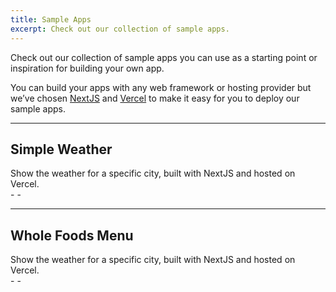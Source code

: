 ```yaml
---
title: Sample Apps
excerpt: Check out our collection of sample apps.
---
```


Check out our collection of sample apps you can use as a starting point or inspiration for building your own app.

You can build your apps with any web framework or hosting provider but we’ve chosen [NextJS](https://nextjs.org/) and [Vercel](https://vercel.com) to make it easy for you to deploy our sample apps.

---

## Simple Weather

<div className="-mt-4 grid gap-6 md:grid-cols-2">
  <div>
    Show the weather for a specific city, built with NextJS and hosted on
    Vercel.
  </div>
  <div>
    - <ChevronLink url="/docs/get-started/sample-apps/simple-weather" label="Deploy your own" />
    - <ChevronLink url="https://simple-weather-raydiant-app.vercel.app/?location=New%20York" label="Preview" />
  </div>
</div>

---

## Whole Foods Menu

<div className="-mt-4 grid gap-6 md:grid-cols-2">
  <div>
    Show the weather for a specific city, built with NextJS and hosted on Vercel.
  </div>
  <div>
    - <ChevronLink url="/docs/get-started/sample-apps/whole-foods-menu" label="Deploy your own" />
    - <ChevronLink url="https://wholefoods-menu-raydiant-app.vercel.app/menu-boards/juices?menu=5ffd5ad4-d853-48cd-a19b-421490314676" label="Preview" />
  </div>
</div>

